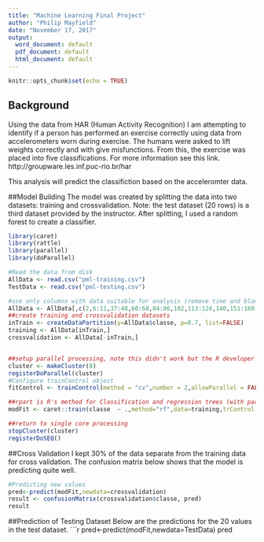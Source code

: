 ```yaml
---
title: "Machine Learning Final Project"
author: "Philip Mayfield"
date: "November 17, 2017"
output:
  word_document: default
  pdf_document: default
  html_document: default
---
```


```r
knitr::opts_chunk$set(echo = TRUE)
```

## Background
Using the data from HAR (Human Activity Recognition) I am attempting to identify if a person has performed an exercise correctly using data from accelerometers worn during exercise. The humans were asked to lift weights correctly and with give misfunctions. From this, the exercise was placed into five classifications. For more information see this link.
http://groupware.les.inf.puc-rio.br/har

This analysis will predict the classifiction based on the acceleromter data.

##Model Building
The model was created by splitting the data into two datasets: training and crossvalidation. Note: the test dataset (20 rows) is a third dataset provided by the instructor. After splitting, I used a random forest to create a classifier. 

```r
library(caret)
library(rattle)
library(parallel)
library(doParallel)

#Read the data from disk
AllData <- read.csv("pml-training.csv")
TestData <- read.csv("pml-testing.csv")

#use only columns with data suitable for analysis (remove time and blank rows)
AllData <- AllData[,c(2,6:11,37:48,60:68,84:86,102,113:124,140,151:160)]
##create training and crossvalidation datasets
inTrain <- createDataPartition(y=AllData$classe, p=0.7, list=FALSE)
training <- AllData[inTrain,]
crossvalidation <- AllData[-inTrain,]


##setup parallel processing, note this didn't work but the R developer said it would be fixed this week
cluster <- makeCluster(8)
registerDoParallel(cluster)
#Configure trainControl object
fitControl <- trainControl(method = "cv",number = 2,allowParallel = FALSE)  #I ended up running this serial not parallel due to R bug

##rpart is R's method for Classification and regression trees (with parallel)
modFit <- caret::train(classe  ~ .,method="rf",data=training,trControl = fitControl)

##return to single core processing
stopCluster(cluster)
registerDoSEQ()
```

##Cross Validation
I kept 30% of the data separate from the training data for cross validation. The confusion matrix below shows that the model is predicting quite well. 

```r

#Predicting new values
pred<-predict(modFit,newdata=crossvalidation)
result <- confusionMatrix(crossvalidation$classe, pred)
result
```

##Prediction of Testing Dataset
Below are the predictions for the 20 values in the test dataset.
```r
pred<-predict(modFit,newdata=TestData)
pred



